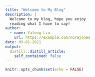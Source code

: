 ```yaml
---
title: "Welcome to My Blog"
description: |
  Welcome to my blog, hope you enjoy 
  reading what I have to say!
author:
  - name: Yalong Liu 
    url: https://example.com/norajones
date: 09-01-2021
output:
  distill::distill_article:
    self_contained: false
---
```


```r
knitr::opts_chunk$set(echo = FALSE)
```



